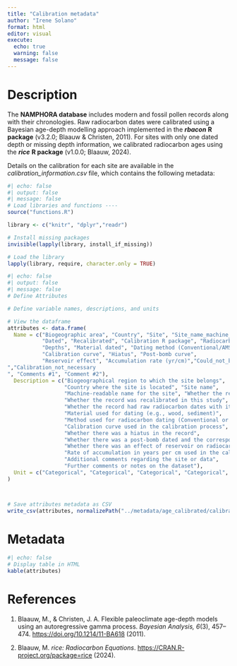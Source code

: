 ```yaml
---
title: "Calibration metadata"
author: "Irene Solano"
format: html
editor: visual
execute:
  echo: true
  warning: false
  message: false
---
```


# Description

The **NAMPHORA database** includes modern and fossil pollen records along with their chronologies. Raw radiocarbon dates were calibrated using a Bayesian age-depth modelling approach implemented in the ***rbacon*** **R package** (v3.2.0; Blaauw & Christen, 2011). For sites with only one dated depth or missing depth information, we calibrated radiocarbon ages using the ***rice*** **R package** (v1.0.0; Blaauw, 2024).

Details on the calibration for each site are available in the *calibration_information.csv* file, which contains the following metadata:

```r
#| echo: false
#| output: false
#| message: false
# Load libraries and functions ----
source("functions.R")

library <- c("knitr", "dplyr","readr")

# Install missing packages
invisible(lapply(library, install_if_missing))

# Load the library
lapply(library, require, character.only = TRUE)

```

```r
#| echo: false
#| output: false
#| message: false
# Define Attributes

# Define variable names, descriptions, and units

# View the dataframe
attributes <- data.frame(
  Name = c("Biogeographic area", "Country", "Site", "Site_name_machine_readable", 
           "Dated", "Recalibrated", "Calibration R package", "Radiocarbon dates", 
           "Depths", "Material dated", "Dating method (Conventional/AMS)", 
           "Calibration curve", "Hiatus", "Post-bomb curve", 
           "Reservoir effect", "Accumulation rate (yr/cm)","Could_not_be_recalibrated
","Calibration_not_necessary
", "Comments #1", "Comment #2"),
  Description = c("Biogeographical region to which the site belongs", 
                  "Country where the site is located", "Site name", 
                  "Machine-readable name for the site", "Whether the record was dated", 
                  "Whether the record was recalibrated in this study", "R package used for calibration", 
                  "Whether the record had raw radiocarbon dates with its associated error", "Whether the record reports depths along with the radicarbon dates", 
                  "Material used for dating (e.g., wood, sediment)", 
                  "Method used for radiocarbon dating (Conventional or AMS)", 
                  "Calibration curve used in the calibration process", 
                  "Whether there was a hiatus in the record", 
                  "Whether there was a post-bomb dated and the corresponding Post-bomb curve used in calibration", 
                  "Whether there was an effect of reservoir on radiocarbon dating", 
                  "Rate of accumulation in years per cm used in the calibration","Dates were not recalibrated due to unavailable radiocarbon dates or associated errors","Recalibration was not necessary because their chronologies were based on tephra or biostratigraphic timescales",
                  "Additional comments regarding the site or data", 
                  "Further comments or notes on the dataset"),
  Unit = c("Categorical", "Categorical", "Categorical", "Categorical", "Categorical", "Categorical", "Categorical", "Categorical", "Categorical", "Categorical", "Categorical","Categorical", "Categorical", "Categorical", "Years/cm", "Centimeters","Categorical", "Categorical","Categorical", "Categorical")
)



# Save attributes metadata as CSV
write_csv(attributes, normalizePath("../metadata/age_calibrated/calibration_metadata.csv"))

```

# Metadata

```r
#| echo: false
# Display table in HTML
kable(attributes)
```

# References

1.  Blaauw, M., & Christen, J. A. Flexible paleoclimate age-depth models using an autoregressive gamma process. *Bayesian Analysis, 6*(3), 457–474. <https://doi.org/10.1214/11-BA618> (2011).

2.  Blaauw, M. *rice: Radiocarbon Equations*. <https://CRAN.R-project.org/package=rice> (2024).
